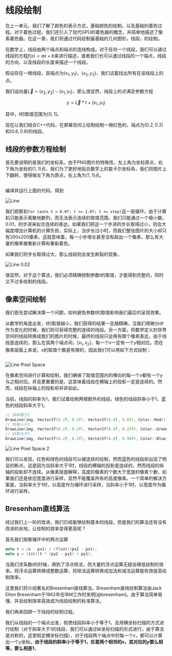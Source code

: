 # 线段绘制

在上一单元，我们了解了颜色的表示方式，基础颜色的绘制，以及基础的着色过程。对于着色过程，我们还引入了现代GPU的着色器的概念，并简单地描述了像素着色器。在这一章，我们将通过代码绘制最基础的几何图形，线段，的绘制。

在数学上，线段由两个端点和端点的连线构成。对于任何一个线段，我们可以通过线段的方程$f(x)=ax+b$来进行描述，或者我们也可以通过线段的一个端点，线段的方向，以及线段的长度来描述一个线段。

假设存在一根线段，其端点为$(x_1,y_1)$，$(x_2,y_2)$，我们试着找出所有在该线段上的点。

我们设向量$\vec{L}=(x_2,y_2)-(x_1,y_1)$，那么很显然，线段上的点满足参数方程

$$
y = \vec{L}*t + (x_1,y_1)
$$

其中，$t$的取值范围为$[0,1]$。

现在让我们结合C++代码，在屏幕空间上绘制绘制一根红色的，端点为$(0.2,0.2)$和$(0.6,0.6)$的线段。

## 线段的参数方程绘制

首先要说明的是我们的坐标系，由于PNG图片的特殊性，左上角为坐标原点，右下角为坐标的$(1,1)$点，我们为了更好地贴合数学上的笛卡尔坐标系，我们将图片上下翻转，使得做左下角为原点，右上角为$(1,1)$点。

```cc
```

编译并运行上面的代码，得到

![](code/02-line/line-0.01.png "Line")

我们观察到`for (auto t = 0.0f; t <= 1.0f; t += step)`这一层循环。由于计算机只能表示离散地数列，而无法表示连续的取值范围，我们只能通过一个极小数，0.01，的步进来拟合连续的表达。如果我们把这一个步进的步长取得过小，则会大幅度增加计算机的计算负担，实际上，当步长过小时，而我们整张图片的大小却只有200x200像素，这就意味着，每一小步增长甚至没有超出一个像素，那么有大量的像素被重新计算和重新着色。

如果我们将步长取得过大，那么线段则会发生断裂的现象。

![](code/02-line/line-0.02.png "Line 0.02")

很显然，对于这个算法，我们必须精确控制参数$t$的取值，才能得到完整的，同时又不过多绘制的线段。

## 像素空间绘制

我们首先尝试解决第一个问题，如何避免参数$t$的取值影响我们最后的呈现效果。

从数学的角度出发，$t$的取值越小，我们获得的结果一定越精确，当我们用微分$dt$作为变化的时候，我们则可获得完整的连续的线段。另一方面，将数学定义的世界空间的线段转换成我们的图片的时候，最终的线段只会用有限个像素表达。由于线段是连续的，那么在其两个端点间，$[x_1,x_2]$，每一个$x$一定有一个$y$相对应。而在像素层面上来说，$x$的取值个数是有限的，因此我们可以用如下方式绘制：

```cc
```

![](code/02-line/line-pixel-space.png "Line Pixel Space")

在像素空间进行计算和绘制，我们确保了取值范围内的横向的每一个$x$都有一个$y$与之相对应。并且更重要的是，这意味着线段在横轴上的投影一定是连续的。然而，线段在纵轴上的投影却并非如此。

当前，线段的斜率为1，我们试着绘制两根额外的线段，绿色的线段斜率小于1，蓝色的线段斜率大于1。

```cc
// 斜率等于1
DrawLine(img, Vector2f(0.2f, 0.2f), Vector2f(0.6f, 0.6f), Color::Red());
// 斜率小于1
DrawLine(img, Vector2f(0.2f, 0.2f), Vector2f(0.6f, 0.25f), Color::Green());
// 斜率大于1
DrawLine(img, Vector2f(0.2f, 0.2f), Vector2f(0.6f, 0.96f), Color::Blue());
```

![](code/02-line/line-pixel-space-2.png "Line Pixel Space 2")

我们可以发现，红色和绿色的线段可以被连续的绘制，然而蓝色的线段却出现了明显的断点。这是因为当斜率大于1时，线段的横轴的投影是连续的，然而线段的纵轴的投影却不连续。从像素层面解释，高度的像素的个数大于宽度的像素个数，如果我们还是依旧宽度进行采样，显然不能覆盖所有的高度像素。一个简单的解决方案是，当斜率大于1时，以高度作为循环进行采样，当斜率小于1时，以宽度作为循环进行采样。

## Bresenham直线算法

经过我们上一轮的改进，我们已经能够绘制基本的线段。但是我们的算法还有没有改进的余地，让绘制的效率变得更高呢？

首先我们观察循环中的两次运算

```cc
auto t = (x - px1) / (float)(px2 - px1);
auto y = (int)(t * (py2 - py1) + py1);
```

当我们求系数$t$的时候，用到了浮点除法，而大量的浮点运算无疑会降低绘制的效率。将浮点运算转换成整数运算，将除法运算转换成加法和减法运算能有效提高绘制效率。

这里我们将介绍著名的Bresenham直线算法。Bresenham直线绘制算法由Jack Elton Bresenham于1962年在IBM工作时发明[@bresenham]。由于算法简单易懂，并且绘制效率高效成为线段绘制的标准算法。

我们再来回顾一下线段的绘制过程。

我们从线段的一个端点出发，假使线段斜率小于等于1，且用横坐标扫描的方式进行绘制（对于斜率大于1的线段，我们可以通过纵坐标扫描的形式进行。由于算法是对称的，这里假定横坐标扫描），对于线段两个端点中的每一个$x$，都可以计算出一个$y$坐标。**由于线段的斜率小于等于1，任意两个相邻的$x$，其对应的$y$要么相等，要么相差1**。

